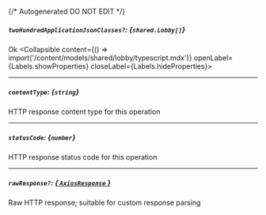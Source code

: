 {/* Autogenerated DO NOT EDIT  */}

##### `twoHundredApplicationJsonClasses?`: *{`shared.Lobby[]`}*
Ok
<Collapsible content={() => import('/content/models/shared/lobby/typescript.mdx')} openLabel={Labels.showProperties} closeLabel={Labels.hideProperties}>
</Collapsible>

---
##### `contentType`: *{`string`}*
HTTP response content type for this operation

---
##### `statusCode`: *{`number`}*
HTTP response status code for this operation

---
##### `rawResponse?`: [*{ `AxiosResponse` }*](https://axios-http.com/docs/res_schema)
Raw HTTP response; suitable for custom response parsing


